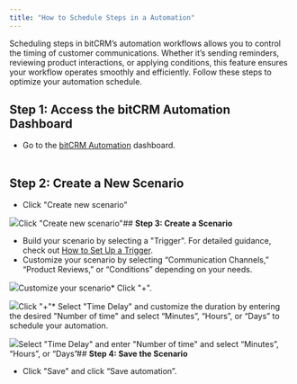 ```yaml
---
title: "How to Schedule Steps in a Automation"
---
```


Scheduling steps in bitCRM’s automation workflows allows you to control the timing of customer communications. Whether it’s sending reminders, reviewing product interactions, or applying conditions, this feature ensures your workflow operates smoothly and efficiently. Follow these steps to optimize your automation schedule.

## **Step 1: Access the bitCRM Automation Dashboard**

* Go to the [bitCRM Automation](https://app.bitbybit.studio/bitcrm/automation-new) dashboard.  
‍

## **Step 2: Create a New Scenario**

* Click "Create new scenario"  


![](https://cdn.prod.website-files.com/659655f5b20d395a5c69efcf/66f5090a8f80679c4af29197_AD_4nXcOXzD_NSvrJFws7xX3NQQCpMRHD1KZMcCbEX1zfKpk231kvVD1vILvnpijNbWqdGsGRKYnQPpibBzgSfjo39CDgeM0QB70rTXlRpxaxUvNFLi3xxr9v-OZwaKQ-Cl97Y7FfoTr_IxN9JfWiBJIXaOfNTY.png)Click "Create new scenario"## **Step 3: Create a Scenario**

* Build your scenario by selecting a "Trigger". For detailed guidance, check out [How to Set Up a Trigger](https://www.bitbybit.studio/knowledge-base/how-to-set-up-a-trigger).
* Customize your scenario by selecting “Communication Channels,” “Product Reviews,” or “Conditions” depending on your needs.  


![](https://cdn.prod.website-files.com/659655f5b20d395a5c69efcf/66f52c440bc877d414b3bd8d_AD_4nXf-DXD5YeqCzilvr69Ep_H-aBMGz1JinbkOVdIa6dVhRbtqo30lNq3Yz9m-udje7o1172bw6bZ-ZVnGqfSls9c2gegPtuDhZML2mKd3vr37bL_eUkn-WehlMdkHxiVZWzUPNjQxwH9cOgP6bJOIHdEkq88h.png)Customize your scenario* Click "+".  


![](https://cdn.prod.website-files.com/659655f5b20d395a5c69efcf/66f5149b8b53a8e2864a5f52_AD_4nXfAYbhkMrJ8uWpICPRUjmj24QuR_LMVY9X_yjXEynvxXYX4YjNqn1CHAqXNwmTI9Plj_Ih_BieeibDih_XHQ3JBe9l4b9VHqkWtYmiveSdGHlYXA5Of6J7fUJPFO5_pwkf72xRTh2Kr2kLex2gaqRFiQkY.png)Click "+"* Select "Time Delay" and customize the duration by entering the desired "Number of time" and select “Minutes”, “Hours”, or “Days” to schedule your automation.  


![](https://cdn.prod.website-files.com/659655f5b20d395a5c69efcf/6708eb86cf7144e161ca74c6_AD_4nXc3deIpZvuxHMI6Txvmnf_wd8pggcPxndE86F_sjhCrdrff4_VmusfcHm0m5LHB4tj5QT3BtmTeIH83GW1eMC0UD31trOh8RcKGscbyV8ZViJ0aML4YGLKctzbNhuk1Y-aO28eQOrt-Q8QIYH02C_I5esFN.png)Select "Time Delay" and enter "Number of time" and select “Minutes”, “Hours”, or “Days”## **Step 4: Save the Scenario**

* Click "Save" and click “Save automation”.
